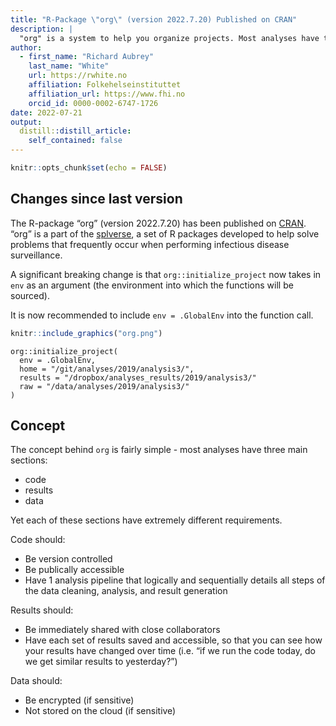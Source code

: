 ```yaml
---
title: "R-Package \"org\" (version 2022.7.20) Published on CRAN"
description: |
  "org" is a system to help you organize projects. Most analyses have three (or more) main sections: code, results, and data, each with different requirements (version control/sharing/encryption). You provide folder locations and 'org' helps you take care of the details.
author:
  - first_name: "Richard Aubrey"
    last_name: "White"
    url: https://rwhite.no
    affiliation: Folkehelseinstituttet
    affiliation_url: https://www.fhi.no
    orcid_id: 0000-0002-6747-1726
date: 2022-07-21
output:
  distill::distill_article:
    self_contained: false
---
```


```r
knitr::opts_chunk$set(echo = FALSE)
```

## Changes since last version

The R-package "org" (version 2022.7.20) has been published on [CRAN](https://cran.r-project.org/web/packages/org/index.html). "org" is a part of the [splverse](https://docs.sykdomspulsen.no/packages.html), a set of R packages developed to help solve problems that frequently occur when performing infectious disease surveillance.

A significant breaking change is that `org::initialize_project` now takes in `env` as an argument (the environment into which the functions will be sourced).

It is now recommended to include `env = .GlobalEnv` into the function call.

<aside>
```r
knitr::include_graphics("org.png")
```
</aside>

```
org::initialize_project(
  env = .GlobalEnv,
  home = "/git/analyses/2019/analysis3/",
  results = "/dropbox/analyses_results/2019/analysis3/"
  raw = "/data/analyses/2019/analysis3/"
)
```

## Concept 

The concept behind `org` is fairly simple - most analyses have three main sections:

- code
- results
- data

Yet each of these sections have extremely different requirements.

Code should:

- Be version controlled
- Be publically accessible
- Have 1 analysis pipeline that logically and sequentially details all steps of the data cleaning, analysis, and result generation

Results should:

- Be immediately shared with close collaborators
- Have each set of results saved and accessible, so that you can see how your results have changed over time (i.e. "if we run the code today, do we get similar results to yesterday?")

Data should:

- Be encrypted (if sensitive)
- Not stored on the cloud (if sensitive)

